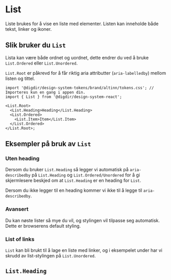 

<Meta of={ListStories} />

# List

Liste brukes for å vise en liste med elementer. Listen kan inneholde både tekst, linker og ikoner.

<Primary />
<Controls />

## Slik bruker du `List`

Lista kan være både ordnet og uordnet, dette endrer du ved å bruke `List.Ordered` eller `List.Unordered`.

`List.Root` er påkrevd for å får riktig aria attributter (`aria-labelledby`) mellom listen og tittel.

```tsx
import '@digdir/design-system-tokens/brand/altinn/tokens.css'; // Importeres kun en gang i appen din.
import { List } from '@digdir/design-system-react';

<List.Root>
  <List.Heading>Heading</List.Heading>
  <List.Ordered>
    <List.Item>Item</List.Item>
  </List.Ordered>
</List.Root>;
```

## Eksempler på bruk av `List`

### Uten heading

Dersom du bruker `List.Heading` så legger vi automatisk på `aria-describedby` på `List.Heading` og `List.Ordered/Unordered`
for å gi skjermlesere beskjed om at `List.Heading` er en heading for `List`.

Dersom du ikke legger til en heading kommer vi ikke til å legge til `aria-describedby`.

<Canvas of={ListStories.WithoutHeading} />

### Avansert

Du kan nøste lister så mye du vil, og stylingen vil tilpasse seg automatisk. Dette er browserens default styling.

<Canvas of={ListStories.Advanced} />

### List of links

`List` kan bli brukt til å lage en liste med linker, og i eksempelet under har vi skrudd av list-stylingen på `List.Unordered`.

<Canvas of={ListStories.LinkList} />

## `List.Heading`

<ArgsTable of={ListHeading} />
